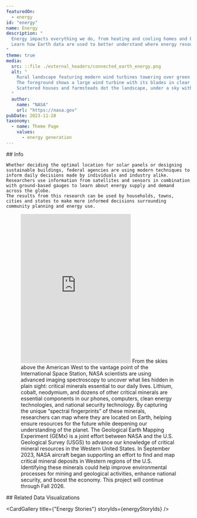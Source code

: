 ```yaml
---
featuredOn:
  - energy
id: "energy"
name: Energy
description: "
  Energy impacts everything we do, from heating and cooling homes and buildings, to providing development opportunities and improving quality of life.
  Learn how Earth data are used to better understand where energy resources exist and how they are impacted by physical environmental conditions.
"
theme: true
media:
  src: ::file ./external_headers/connected_earth_energy.png
  alt: "
    Rural landscape featuring modern wind turbines towering over green hills.
    The foreground shows a large wind turbine with its blades in clear focus, while additional turbines line the rolling hills in the background.
    Scattered houses and farmsteads dot the landscape, under a sky with fluffy white clouds.
  "
  author:
    name: "NASA"
    url: "https://nasa.gov"
pubDate: 2023-11-28
taxonomy:
  - name: Theme Page
    values:
      - energy generation
---
```




<Block type='wide'>
  <Prose>
    ## Info

    Whether deciding the optimal location for solar panels or designing sustainable buildings, federal agencies are using modern techniques to inform daily decisions made by individuals and industry alike.
    Researchers use information from satellites and sensors in combination with ground-based gauges to learn about energy supply and demand across the globe.
    The results from this research can be used by households, towns, cities and states to make more informed decisions surrounding community planning and energy use.
  </Prose>
</Block>

<Block type="wide">
  <Figure>
    <Embed
      height="405"
      src="https://www.youtube.com/embed/tikxjIqNpmU"
      title="NASA and Fire"
    />
    <Caption attrAuthor="NASA" attrUrl="https://nasa.gov/">
      From the skies above the American West to the vantage point of the International Space Station, NASA scientists are using advanced imaging spectroscopy to uncover what lies hidden in plain sight: critical minerals essential to our daily lives. Lithium, cobalt, neodymium, and dozens of other critical minerals are essential components in our phones, computers, clean energy technologies, and national security technology. By capturing the unique “spectral fingerprints” of these minerals, researchers can map where they are located on Earth, helping ensure resources for the future while deepening our understanding of the planet.
      The Geological Earth Mapping Experiment (GEMx) is a joint effort between NASA and the U.S. Geological Survey (USGS) to advance our knowledge of critical mineral resources in the Western United States. In September 2023, NASA aircraft began supporting an effort to find and map critical mineral deposits in Western regions of the U.S. Identifying these minerals  could help improve environmental processes for mining and geological activities, enhance national security, and boost the economy. This project will continue through Fall 2026.
    </Caption>
  </Figure>
</Block>

<Block type='wide'>
  <Prose>
    ## Related Data Visualizations
  </Prose>
</Block>

<Block type='wide'>
  <Figure>
    <Carousel items={contentArray} />
  </Figure>
</Block>

<CardGallery title={"Energy Stories"} storyIds={energyStoryIds} />